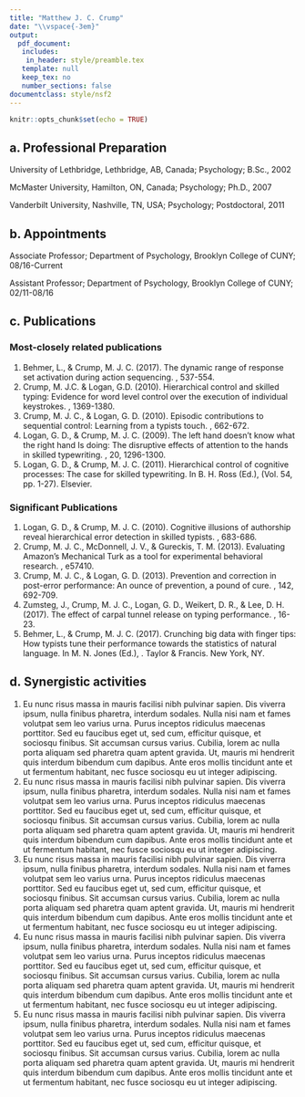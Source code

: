 ```yaml
---
title: "Matthew J. C. Crump"
date: "\\vspace{-3em}"
output: 
  pdf_document:
   includes:
    in_header: style/preamble.tex
   template: null
   keep_tex: no
   number_sections: false
documentclass: style/nsf2
---
```


```r
knitr::opts_chunk$set(echo = TRUE)
```

\newsection{F}

## a. Professional Preparation

\noindent
University of Lethbridge, Lethbridge, AB, Canada;
        Psychology;
        B.Sc., 2002
        
\noindent        
McMaster University, Hamilton, ON, Canada;
        Psychology;
        Ph.D., 2007
        
\noindent
Vanderbilt University, Nashville, TN, USA;
                Psychology;
                Postdoctoral, 2011


## b. Appointments

Associate Professor;
        Department of Psychology, Brooklyn College of CUNY;
        08/16-Current

\noindent
Assistant Professor;
         Department of Psychology, Brooklyn College of CUNY;
         02/11-08/16

## c. Publications

### Most-closely related publications

1. Behmer, L., & Crump, M. J. C. (2017). The dynamic range of response set activation during action sequencing. \emph{Journal of Experimental Psychology: Human Perception and Performance, 43}, 537-554.
2. Crump, M. J.C. & Logan, G.D. (2010). Hierarchical control and skilled typing: Evidence for word level control over the execution of individual keystrokes. \emph{Journal of Experimental Psychology: Learning, Memory, \& Cognition, 36}, 1369-1380.
3. Crump, M. J. C., & Logan, G. D. (2010). Episodic contributions to sequential control: Learning from a typists touch. \emph{Journal of Experimental Psychology: Human Perception \& Performance, 36}, 662-672.
4. Logan, G. D., & Crump, M. J. C. (2009). The left hand doesn’t know what the right hand Is doing: The disruptive effects of attention to the hands in skilled typewriting. \emph{Psychological Science}, 20, 1296-1300.
5. Logan, G. D., & Crump, M. J. C. (2011). Hierarchical control of cognitive processes: The case for skilled typewriting. In B. H. Ross (Ed.), \emph{Psychology of Learning and Motivation} (Vol. 54, pp. 1-27). Elsevier. 

### Significant Publications

1. Logan, G. D., & Crump, M. J. C. (2010). Cognitive illusions of authorship reveal hierarchical error detection in skilled typists. \emph{Science, 330}, 683-686. 
2. Crump, M. J. C., McDonnell, J. V., & Gureckis, T. M. (2013). Evaluating Amazon’s Mechanical Turk as a tool for experimental behavioral research. \emph{PLoS ONE, 8}, e57410. 
3. Crump, M. J. C., & Logan, G. D. (2013). Prevention and correction in post-error performance: An ounce of prevention, a pound of cure. \emph{Journal of Experimental Psychology: General}, 142, 692-709. 
4. Zumsteg, J., Crump, M. J. C., Logan, G. D., Weikert, D. R., & Lee, D. H. (2017). The effect of carpal tunnel release on typing performance. \emph{The Journal of Hand Surgery, 42}, 16-23.
5. Behmer, L., & Crump, M. J. C. (2017). Crunching big data with finger tips: How typists tune their performance towards the statistics of natural language. In M. N. Jones (Ed.), \emph{Big Data in Cognitive Science}. Taylor & Francis. New York, NY.
 

## d. Synergistic activities

1. Eu nunc risus massa in mauris facilisi nibh pulvinar sapien. Dis viverra ipsum, nulla finibus pharetra, interdum sodales. Nulla nisi nam et fames volutpat sem leo varius urna. Purus inceptos ridiculus maecenas porttitor. Sed eu faucibus eget ut, sed cum, efficitur quisque, et sociosqu finibus. Sit accumsan cursus varius. Cubilia, lorem ac nulla porta aliquam sed pharetra quam aptent gravida. Ut, mauris mi hendrerit quis interdum bibendum cum dapibus. Ante eros mollis tincidunt ante et ut fermentum habitant, nec fusce sociosqu eu ut integer adipiscing.
2. Eu nunc risus massa in mauris facilisi nibh pulvinar sapien. Dis viverra ipsum, nulla finibus pharetra, interdum sodales. Nulla nisi nam et fames volutpat sem leo varius urna. Purus inceptos ridiculus maecenas porttitor. Sed eu faucibus eget ut, sed cum, efficitur quisque, et sociosqu finibus. Sit accumsan cursus varius. Cubilia, lorem ac nulla porta aliquam sed pharetra quam aptent gravida. Ut, mauris mi hendrerit quis interdum bibendum cum dapibus. Ante eros mollis tincidunt ante et ut fermentum habitant, nec fusce sociosqu eu ut integer adipiscing.
3. Eu nunc risus massa in mauris facilisi nibh pulvinar sapien. Dis viverra ipsum, nulla finibus pharetra, interdum sodales. Nulla nisi nam et fames volutpat sem leo varius urna. Purus inceptos ridiculus maecenas porttitor. Sed eu faucibus eget ut, sed cum, efficitur quisque, et sociosqu finibus. Sit accumsan cursus varius. Cubilia, lorem ac nulla porta aliquam sed pharetra quam aptent gravida. Ut, mauris mi hendrerit quis interdum bibendum cum dapibus. Ante eros mollis tincidunt ante et ut fermentum habitant, nec fusce sociosqu eu ut integer adipiscing.
4. Eu nunc risus massa in mauris facilisi nibh pulvinar sapien. Dis viverra ipsum, nulla finibus pharetra, interdum sodales. Nulla nisi nam et fames volutpat sem leo varius urna. Purus inceptos ridiculus maecenas porttitor. Sed eu faucibus eget ut, sed cum, efficitur quisque, et sociosqu finibus. Sit accumsan cursus varius. Cubilia, lorem ac nulla porta aliquam sed pharetra quam aptent gravida. Ut, mauris mi hendrerit quis interdum bibendum cum dapibus. Ante eros mollis tincidunt ante et ut fermentum habitant, nec fusce sociosqu eu ut integer adipiscing. 
5. Eu nunc risus massa in mauris facilisi nibh pulvinar sapien. Dis viverra ipsum, nulla finibus pharetra, interdum sodales. Nulla nisi nam et fames volutpat sem leo varius urna. Purus inceptos ridiculus maecenas porttitor. Sed eu faucibus eget ut, sed cum, efficitur quisque, et sociosqu finibus. Sit accumsan cursus varius. Cubilia, lorem ac nulla porta aliquam sed pharetra quam aptent gravida. Ut, mauris mi hendrerit quis interdum bibendum cum dapibus. Ante eros mollis tincidunt ante et ut fermentum habitant, nec fusce sociosqu eu ut integer adipiscing.

